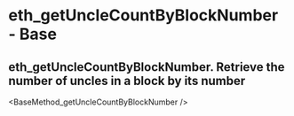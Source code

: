 # eth_getUncleCountByBlockNumber  - Base

## eth_getUncleCountByBlockNumber. Retrieve the number of uncles in a block by its number


<BaseMethod_getUncleCountByBlockNumber />
